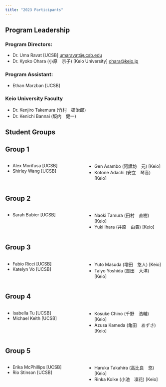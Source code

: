 ```yaml
---
title: "2023 Participants"
---
```


<!-- <style> -->
<!-- body { -->
<!--   background-color:         #b5e8f5; -->
<!--   background-repeat:        no-repeat; -->
<!--   background-attachment:    fixed; -->
<!--   background-size:          cover; -->
<!--   background-position:      center top; -->
<!-- } -->
<!-- </style> -->

## Program Leadership

### Program Directors:

-   Dr. Uma Ravat [UCSB] <a href="mailto:umaravat@ucsb.edu">umaravat@ucsb.edu</a>
-   Dr. Kyoko Ohara (小原　京子) [Keio University] <a href="mailto:ohara@keio.jp">ohara@keio.jp</a>

### Program Assistant:

-   Ethan Marzban [UCSB]

### Keio University Faculty

-   Dr. Kenjiro Takemura (竹村　研治郎)
-   Dr. Kenichi Bannai (坂内　健一)

## Student Groups

<!-- Group 1 -->
::: {.callout-note appearance="default" collapse="false"}
## Group 1
::::{.columns}

:::{.column width="50%"}
- Alex Morifusa [UCSB]
- Shirley Wang [UCSB]
:::

:::{.column width="50%"}
- Gen Asambo (阿讃坊　元) [Keio]
- Kotone Adachi (安立　琴音) [Keio] 
:::

::::
:::


<!-- Group 2 -->
::: {.callout-note appearance="default" collapse="false"}
## Group 2
::::{.columns}

:::{.column width="50%"}
- Sarah Bubier [UCSB]
:::

:::{.column width="50%"}
- Naoki Tamura (田村　直樹) [Keio]
- Yuki Ihara (井原　由貴) [Keio] 
:::

::::
:::



<!-- Group 3 -->
::: {.callout-note appearance="default" collapse="false"}
## Group 3
::::{.columns}

:::{.column width="50%"}
- Fabio Ricci [UCSB]
- Katelyn Vo [UCSB]
:::

:::{.column width="50%"}
- Yuto Masuda (増田　悠人) [Keio]
- Taiyo Yoshida (吉田　大洋) [Keio] 
:::

::::
:::



<!-- Group 4 -->
::: {.callout-note appearance="default" collapse="false"}
## Group 4
::::{.columns}

:::{.column width="50%"}
- Isabella Tu [UCSB]
- Michael Keith [UCSB]
:::

:::{.column width="50%"}
- Kosuke Chino (千野　浩輔) [Keio]
- Azusa Kameda (亀田　あずさ) [Keio] 
:::

::::
:::



<!-- Group 5 -->
::: {.callout-note appearance="default" collapse="false"}
## Group 5
::::{.columns}

:::{.column width="50%"}
- Erika McPhillips [UCSB]
- Rio Stinson [UCSB]
:::

:::{.column width="50%"}
- Haruka Takahira (高比良　悠) [Keio]
- Rinka Koike (小池　凜花) [Keio] 
:::

::::
:::
